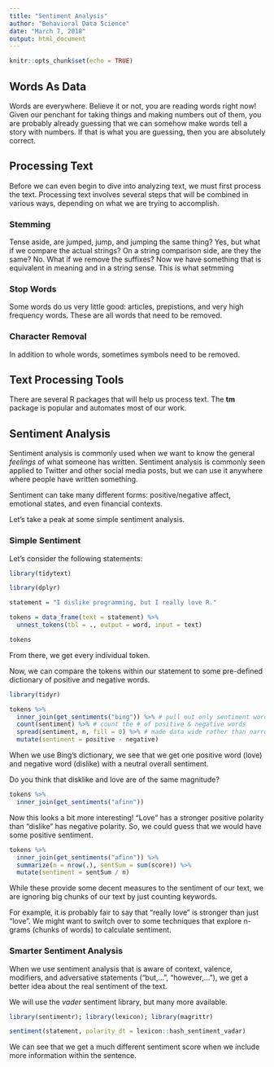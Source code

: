 ```yaml
---
title: "Sentiment Analysis"
author: "Behavioral Data Science"
date: "March 7, 2018"
output: html_document
---
```


```r
knitr::opts_chunk$set(echo = TRUE)
```

## Words As Data

Words are everywhere. Believe it or not, you are reading words right now! Given our penchant for taking things and making numbers out of them, you are probably already guessing that we can somehow make words tell a story with numbers. If that is what you are guessing, then you are absolutely correct.

## Processing Text

Before we can even begin to dive into analyzing text, we must first process the text. Processing text involves several steps that will be combined in various ways, depending on what we are trying to accomplish.

### Stemming

Tense aside, are jumped, jump, and jumping the same thing? Yes, but what if we compare the actual strings? On a string comparison side, are they the same? No. What if we remove the suffixes? Now we have something that is equivalent in meaning and in a string sense. This is what setmming 

### Stop Words

Some words do us very little good: articles, prepistions, and very high frequency words. These are all words that need to be removed.

### Character Removal

In addition to whole words, sometimes symbols need to be removed.

## Text Processing Tools

There are several R packages that will help us process text. The **tm** package is popular and automates most of our work.

## Sentiment Analysis

Sentiment analysis is commonly used when we want to know the general *feelings* of what someone has written. Sentiment analysis is commonly seen applied to Twitter and other social media posts, but we can use it anywhere where people have written something.

Sentiment can take many different forms: positive/negative affect, emotional states, and even financial contexts.

Let's take a peak at some simple sentiment analysis.

### Simple Sentiment

Let's consider the following statements:


```r

library(tidytext)

library(dplyr)

statement = "I dislike programming, but I really love R."

tokens = data_frame(text = statement) %>% 
  unnest_tokens(tbl = ., output = word, input = text)

tokens
```

From there, we get every individual token.

Now, we can compare the tokens within our statement to some pre-defined dictionary of positive and negative words.

```r
library(tidyr)

tokens %>%
  inner_join(get_sentiments("bing")) %>% # pull out only sentiment words
  count(sentiment) %>% # count the # of positive & negative words
  spread(sentiment, n, fill = 0) %>% # made data wide rather than narrow
  mutate(sentiment = positive - negative)
```

When we use Bing's dictionary, we see that we get one positive word (love) and negative word (dislike) with a neutral overall sentiment.

Do you think that disklike and love are of the same magnitude?

```r
tokens %>%
  inner_join(get_sentiments("afinn"))
```

Now this looks a bit more interesting! "Love" has a stronger positive polarity than "dislike" has negative polarity. So, we could guess that we would have some positive sentiment.

```r
tokens %>%
  inner_join(get_sentiments("afinn")) %>% 
  summarize(n = nrow(.), sentSum = sum(score)) %>% 
  mutate(sentiment = sentSum / n)
```

While these provide some decent measures to the sentiment of our text, we are ignoring big chunks of our text by just counting keywords.

For example, it is probably fair to say that "really love" is stronger than just "love". We might want to switch over to some techniques that explore n-grams (chunks of words) to calculate sentiment.


### Smarter Sentiment Analysis

When we use sentiment analysis that is aware of context, valence, modifiers, and adversative statements ("but,...", "however,..."), we get a better idea about the real sentiment of the text.

We will use the *vader* sentiment library, but many more available.

```r
library(sentimentr); library(lexicon); library(magrittr)

sentiment(statement, polarity_dt = lexicon::hash_sentiment_vadar)
```

We can see that we get a much different sentiment score when we include more information within the sentence.